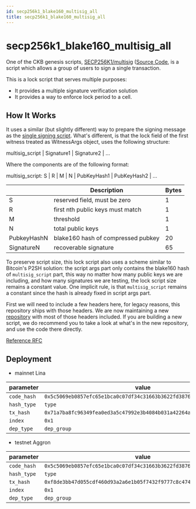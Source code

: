 ```yaml
---
id: secp256k1_blake160_multisig_all
title: secp256k1_blake160_multisig_all
---
```


# secp256k1_blake160_multisig_all

One of the CKB genesis scripts, [SECP256K1/multisig](https://github.com/nervosnetwork/ckb-system-scripts/wiki/How-to-sign-transaction#multisig) ([Source Code](https://github.com/nervosnetwork/ckb-system-scripts/blob/master/c/secp256k1_blake160_multisig_all.c), is a script which allows a group of users to sign a single transaction.

This is a lock script that serves multiple purposes:

- It provides a multiple signature verification solution
- It provides a way to enforce lock period to a cell.

## How It Works

It uses a similar (but slightly different) way to prepare the signing message
as the [single signing script](./secp256k1_blake160_sighash_all). What's different,
is that the lock field of the first witness treated as WitnessArgs object, uses the
following structure:

multisig_script | Signature1 | Signature2 | ...

Where the components are of the following format:

multisig_script: S | R | M | N | PubKeyHash1 | PubKeyHash2 | ...

|             | Description                        | Bytes |
| ----------- | ---------------------------------- | ----- |
| S           | reserved field, must be zero       | 1     |
| R           | first nth public keys must match   | 1     |
| M           | threshold                          | 1     |
| N           | total public keys                  | 1     |
| PubkeyHashN | blake160 hash of compressed pubkey | 20    |
| SignatureN  | recoverable signature              | 65    |

To preserve script size, this lock script also uses a scheme similar to Bitcoin's
P2SH solution: the script args part only contains the blake160 hash of `multisig_script`
part, this way no matter how many public keys we are including, and how many signatures
we are testing, the lock script size remains a constant value. One implicit rule, is that
`multisig_script` remains a constant since the hash is already fixed in script args part.

First we will need to include a few headers here, for legacy reasons, this repository
ships with those headers. We are now maintaining a new [repository](https:github.com/nervosnetwork/ckb-c-stdlib)
with most of those headers included. If you are building a new script, we do recommend
you to take a look at what's in the new repository, and use the code there directly.

[Reference RFC](https://github.com/nervosnetwork/rfcs/blob/master/rfcs/0024-ckb-genesis-script-list/0024-ckb-genesis-script-list.md#secp256k1multisig)

## Deployment

- mainnet Lina

| parameter   | value                                                                |
| ----------- | -------------------------------------------------------------------- |
| `code_hash` | `0x5c5069eb0857efc65e1bca0c07df34c31663b3622fd3876c876320fc9634e2a8` |
| `hash_type` | `type`                                                               |
| `tx_hash`   | `0x71a7ba8fc96349fea0ed3a5c47992e3b4084b031a42264a018e0072e8172e46c` |
| `index`     | `0x1`                                                                |
| `dep_type`  | `dep_group`                                                          |

- testnet Aggron

| parameter   | value                                                                |
| ----------- | -------------------------------------------------------------------- |
| `code_hash` | `0x5c5069eb0857efc65e1bca0c07df34c31663b3622fd3876c876320fc9634e2a8` |
| `hash_type` | `type`                                                               |
| `tx_hash`   | `0xf8de3bb47d055cdf460d93a2a6e1b05f7432f9777c8c474abf4eec1d4aee5d37` |
| `index`     | `0x1`                                                                |
| `dep_type`  | `dep_group`                                                          |
